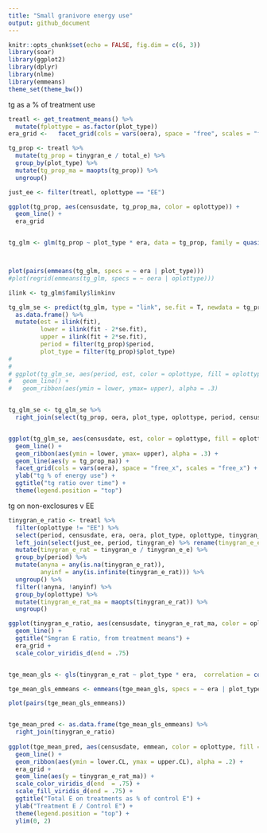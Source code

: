 ```yaml
---
title: "Small granivore energy use"
output: github_document
---
```


```r
knitr::opts_chunk$set(echo = FALSE, fig.dim = c(6, 3))
library(soar)
library(ggplot2)
library(dplyr)
library(nlme)
library(emmeans)
theme_set(theme_bw())
```



tg as a % of treatment use

```r

treatl <- get_treatment_means() %>%
  mutate(fplottype = as.factor(plot_type))
era_grid <-   facet_grid(cols = vars(oera), space = "free", scales = "free_x")

tg_prop <- treatl %>%
  mutate(tg_prop = tinygran_e / total_e) %>%
  group_by(plot_type) %>%
  mutate(tg_prop_ma = maopts(tg_prop)) %>%
  ungroup()

just_ee <- filter(treatl, oplottype == "EE")

ggplot(tg_prop, aes(censusdate, tg_prop_ma, color = oplottype)) +
  geom_line() +
  era_grid


tg_glm <- glm(tg_prop ~ plot_type * era, data = tg_prop, family = quasibinomial())



plot(pairs(emmeans(tg_glm, specs = ~ era | plot_type)))
#plot(regrid(emmeans(tg_glm, specs = ~ oera | oplottype)))

ilink <- tg_glm$family$linkinv

tg_glm_se <- predict(tg_glm, type = "link", se.fit = T, newdata = tg_prop) %>%
  as.data.frame() %>%
  mutate(est = ilink(fit),
         lower = ilink(fit - 2*se.fit),
         upper = ilink(fit + 2*se.fit),
         period = filter(tg_prop)$period,
         plot_type = filter(tg_prop)$plot_type)
# 
# 
# ggplot(tg_glm_se, aes(period, est, color = oplottype, fill = oplottype)) +
#   geom_line() +
#   geom_ribbon(aes(ymin = lower, ymax= upper), alpha = .3)


tg_glm_se <- tg_glm_se %>%
  right_join(select(tg_prop, oera, plot_type, oplottype, period, censusdate, tg_prop_ma))


ggplot(tg_glm_se, aes(censusdate, est, color = oplottype, fill = oplottype)) +
  geom_line() +
  geom_ribbon(aes(ymin = lower, ymax= upper), alpha = .3) +
  geom_line(aes(y = tg_prop_ma)) +
  facet_grid(cols = vars(oera), space = "free_x", scales = "free_x") +
  ylab("tg % of energy use") +
  ggtitle("tg ratio over time") +
  theme(legend.position = "top")

```

tg on non-exclosures v EE

```r
tinygran_e_ratio <- treatl %>%
  filter(oplottype != "EE") %>%
  select(period, censusdate, era, oera, plot_type, oplottype, tinygran_e, fplottype) %>%
  left_join(select(just_ee, period, tinygran_e) %>% rename(tinygran_e_e = tinygran_e)) %>%
  mutate(tinygran_e_rat = tinygran_e / tinygran_e_e) %>%
  group_by(period) %>%
  mutate(anyna = any(is.na(tinygran_e_rat)),
         anyinf = any(is.infinite(tinygran_e_rat))) %>%
  ungroup() %>%
  filter(!anyna, !anyinf) %>%
  group_by(oplottype) %>%
  mutate(tinygran_e_rat_ma = maopts(tinygran_e_rat)) %>%
  ungroup()

ggplot(tinygran_e_ratio, aes(censusdate, tinygran_e_rat_ma, color = oplottype)) +
  geom_line() +
  ggtitle("Smgran E ratio, from treatment means") +
  era_grid +
  scale_color_viridis_d(end = .75)


tge_mean_gls <- gls(tinygran_e_rat ~ plot_type * era,  correlation = corCAR1(form = ~ period | plot_type), data = tinygran_e_ratio)

tge_mean_gls_emmeans <- emmeans(tge_mean_gls, specs = ~ era | plot_type)

plot(pairs(tge_mean_gls_emmeans))


tge_mean_pred <- as.data.frame(tge_mean_gls_emmeans) %>%
  right_join(tinygran_e_ratio)
  
ggplot(tge_mean_pred, aes(censusdate, emmean, color = oplottype, fill = oplottype)) +
  geom_line() +
  geom_ribbon(aes(ymin = lower.CL, ymax = upper.CL), alpha = .2) +
  era_grid +
  geom_line(aes(y = tinygran_e_rat_ma)) +
  scale_color_viridis_d(end  = .75) +
  scale_fill_viridis_d(end = .75) +
  ggtitle("Total E on treatments as % of control E") +
  ylab("Treatment E / Control E") +
  theme(legend.position = "top") +
  ylim(0, 2)

```
